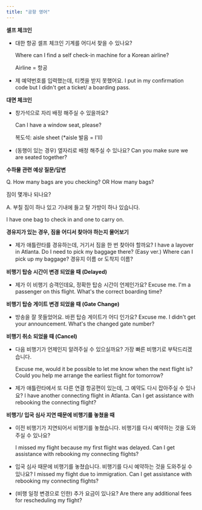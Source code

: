 ```yaml
---
title: "공항 영어"
---
```


**셀프 체크인**

- 대한 항공 셀프 체크인 기계를 어디서 찾을 수 있나요?

  Where can I find a self check-in machine for a Korean airline?

  Airline = 항공

- 제 예약번호를 입력했는데, 티켓을 받지 못했어요.
  I put in my confirmation code but I didn't get a ticket/ a boarding pass.

**대면 체크인**

- 창가석으로 자리 배정 해주실 수 있을까요?

  Can I have a window seat, please?

  복도석: aisle sheet (\*aisle 발음 = I'II)

- (동행이 있는 경우) 옆자리로 배정 해주실 수 있나요?
  Can you make sure we are seated together?

**수하물 관련 예상 질문/답변**

Q. How many bags are you checking? OR How many bags?

짐이 몇개나 되나요?

A. 부칠 짐이 하나 있고 기내에 들고 탈 가방이 하나 있습니다.

I have one bag to check in and one to carry on.

**경유지가 있는 경우, 짐을 어디서 찾아야 하는지 물어보기**

- 제가 애틀란타를 경유하는데, 거기서 짐을 한 번 찾아야 할까요?
  I have a layover in Atlanta. Do I need to pick my baggage there?
  (Easy ver.) Where can I pick up my baggage? 경유지 이름 or 도착지 이름?

**비행기 탑승 시간이 변경 되었을 때 (Delayed)**

- 제가 이 비행기 승객인데요, 정확한 탑승 시간이 언제인가요?
  Excuse me. I'm a passenger on this flight. What's the correct boarding time?

**비행기 탑승 게이트 변경 되었을 때 (Gate Change)**

- 방송을 잘 못들었어요. 바뀐 탑승 게이트가 어디 인가요?
  Excuse me. I didn't get your announcement. What's the changed gate number?

**비행기 취소 되었을 때 (Cancel)**

- 다음 비행기가 언제인지 알려주실 수 있으실까요? 가장 빠른 비행기로 부탁드리겠습니다.

  Excuse me, would it be possible to let me know when the next flight is? Could you help me arrange the earliest flight for tomorrow?

- 제가 애틀란타에서 또 다른 연결 항공편이 있는데, 그 예약도 다시 잡아주실 수 있나요?
  I have another connecting flight in Atlanta. Can I get assistance with rebooking the connecting flight?

**비행기/ 입국 심사 지연 때문에 비행기를 놓쳤을 때**

- 이전 비행기가 지연되어서 비행기를 놓쳤습니다. 비행기를 다시 예약하는 것을 도와주실 수 있나요?

  I missed my flight because my first flight was delayed. Can I get assistance with rebooking my connecting flights?

- 입국 심사 때문에 비행기를 놓쳤습니다. 비행기를 다시 예약하는 것을 도와주실 수 있나요?
  I missed my flight due to immigration. Can I get assistance with rebooking my connecting flights?
- (비행 일정 변경으로 인한) 추가 요금이 있나요?
  Are there any additional fees for rescheduling my flight?
